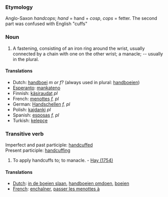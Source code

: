 ===Etymology===
Anglo-Saxon ''handcops''; ''hand'' = hand + ''cosp'', ''cops'' = fetter. The second part was confused with English "cuffs" 
===Noun===
#A fastening, consisting of an iron ring around the wrist, usually connected by a chain with one on the other wrist; a manacle; -- usually in the plural.

====Translations====
*Dutch: [[handboei]] ''m or f?'' (always used in plural: [[handboeien]])
*[[Esperanto]]: [[mankateno]]
*Finnish: [[käsiraudat]] ''pl''
*French: [[menottes]] ''f, pl''
*German: [[Handschellen]] ''f, pl''
*Polish: [[kajdanki]] ''pl''
*Spanish: [[esposas]] ''f, pl''
*Turkish: [[kelepçe]]

===Transitive verb===
Imperfect and past participle: [[handcuffed]]<br> 
Present participle: [[handcuffing]]
#To apply handcuffs to; to manacle. - [[Hay (1754)]]

====Translations====
*[[Dutch]]: [[in de boeien slaan]], [[handboeien omdoen]], [[boeien]]
*[[French]]: [[enchaîner]], [[passer les menottes à]]